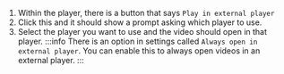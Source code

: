 1. Within the player, there is a button that says `Play in external player`
2. Click this and it should show a prompt asking which player to use. 
3. Select the player you want to use and the video should open in that player.
:::info
There is an option in settings called `Always open in external player`. You can enable this to always open videos in an external player.
:::